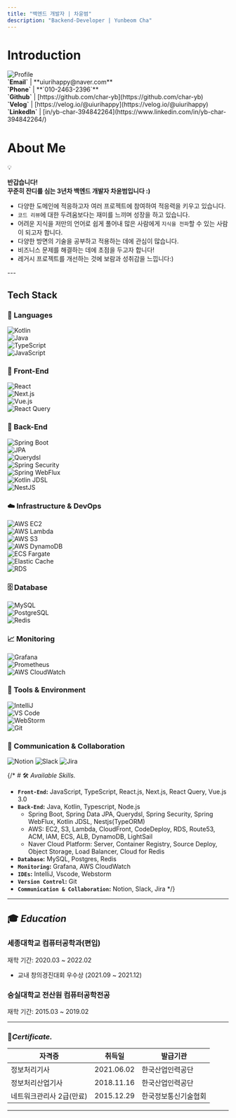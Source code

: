 ```yaml
---
title: "백엔드 개발자 | 차윤범"
description: "Backend-Developer | Yunbeom Cha"
---
```


<div className="flex flex-col md:flex-row gap-6">
  <div className="w-full md:w-1/2">
    <h1 className="text-xl font-bold mb-2">Introduction</h1>
    <div className="max-w-[300px] mx-auto mb-4 text-center">
      <img src="/images/git_profile.png" alt="Profile" className="w-full rounded-md" />
    </div>
    <strong>`Email`</strong> | **uiurihappy@naver.com** <br />
    <strong>`Phone`</strong> | **`010-2463-2396`** <br />
    <strong>`Github`</strong> | [https://github.com/char-yb](https://github.com/char-yb) <br />
    <strong>`Velog`</strong> | [https://velog.io/@uiurihappy](https://velog.io/@uiurihappy) <br />
    <strong>`LinkedIn`</strong> | [in/yb-char-394842264](https://www.linkedin.com/in/yb-char-394842264/)
  </div>

  <div className="w-full md:w-1/2">
    <h1 className="text-xl font-bold mb-2">About Me</h1>
    <div className="flex items-center bg-zinc-800 border border-gray-300 rounded-md p-4 mb-4">
      <span className="text-2xl mr-2">💡</span>
      <p className="m-0">
        <strong>반갑습니다! <br />꾸준히 잔디를 심는 3년차 백엔드 개발자 차윤범입니다 :)</strong>
      </p>
    </div>
    <ul className="list-disc pl-5 space-y-1">
      <li>다양한 도메인에 적응하고자 여러 프로젝트에 참여하여 적응력을 키우고 있습니다.</li>
      <li><code>코드 리뷰</code>에 대한 두려움보다는 재미를 느끼며 성장을 하고 있습니다.</li>
      <li>어려운 지식을 저만의 언어로 쉽게 풀어내 많은 사람에게 <code>지식을 전파</code>할 수 있는 사람이 되고자 합니다.</li>
      <li>다양한 방면의 기술을 공부하고 적용하는 데에 관심이 많습니다.</li>
      <li>비즈니스 문제를 해결하는 데에 초점을 두고자 합니다!</li>
      <li>레거시 프로젝트를 개선하는 것에 보람과 성취감을 느낍니다:)</li>
    </ul>
  </div>
</div>
---

## **Tech Stack**

<h3 style={{ marginBottom: '0px', marginTop: '0px' }}>🧪 Languages</h3>
<div
  style={{
    display: 'flex',
    gap: '8px',
    alignItems: 'center',
    lineHeight: 1,
    rowGap: '0px',     // 🔽 줄 간격 줄이기
    columnGap: '7px',  // 🔼 가로 배치 여유 유지
  }}
>
<div style={{ textAlign: 'center', margin: '0', lineHeight: '0.8' }}>
  <img src="https://img.shields.io/badge/Kotlin-0095D5?style=for-the-badge&logo=kotlin&logoColor=white" alt="Kotlin" />
  </div>
  <div style={{ textAlign: 'center', margin: '0', lineHeight: '0.8' }}>
  <img src="https://img.shields.io/badge/Java-007396?style=for-the-badge&logo=openjdk&logoColor=white" alt="Java" />
  </div>
  <div style={{ textAlign: 'center', margin: '0', lineHeight: '0.8' }}>
  <img src="https://img.shields.io/badge/TypeScript-3178C6?style=for-the-badge&logo=typescript&logoColor=white" alt="TypeScript" />
  </div>
  <div style={{ textAlign: 'center', margin: '0', lineHeight: '0.8' }}>
  <img src="https://img.shields.io/badge/JavaScript-F7DF1E?style=for-the-badge&logo=javascript&logoColor=black" alt="JavaScript" />
  </div>
</div>

<h3 style={{ marginBottom: '0px', marginTop: '0px' }}>🧩 Front-End</h3>
<div
  style={{
    display: 'flex',
    gap: '8px',
    alignItems: 'center',
    lineHeight: 1,
    rowGap: '0px',
    columnGap: '7px',
  }}
>
  <div style={{ textAlign: 'center', margin: '0', lineHeight: '0.8' }}>
    <img src="https://img.shields.io/badge/React-61DAFB?style=for-the-badge&logo=react&logoColor=black" alt="React" />
  </div>
  <div style={{ textAlign: 'center', margin: '0', lineHeight: '0.8' }}>
    <img src="https://img.shields.io/badge/Next.js-000000?style=for-the-badge&logo=nextdotjs&logoColor=white" alt="Next.js" />
  </div>
  <div style={{ textAlign: 'center', margin: '0', lineHeight: '0.8' }}>
    <img src="https://img.shields.io/badge/Vue.js-4FC08D?style=for-the-badge&logo=vue.js&logoColor=white" alt="Vue.js" />
  </div>
  <div style={{ textAlign: 'center', margin: '0', lineHeight: '0.8' }}>
    <img src="https://img.shields.io/badge/React Query-FF4154?style=for-the-badge&logo=reactquery&logoColor=white" alt="React Query" />
  </div>
</div>

<h3 style={{ marginBottom: '0px', marginTop: '0px' }}>🧠 Back-End</h3>
<div
  style={{
    display: 'flex',
    gap: '8px',
    alignItems: 'center',
    lineHeight: 1,
    rowGap: '0px',
    columnGap: '7px',
  }}
>
  <div style={{ textAlign: 'center', margin: '0', lineHeight: '0.8' }}>
    <img src="https://img.shields.io/badge/Spring Boot-6DB33F?style=for-the-badge&logo=springboot&logoColor=white" alt="Spring Boot" />
  </div>
  <div style={{ textAlign: 'center', margin: '0', lineHeight: '0.8' }}>
    <img src="https://img.shields.io/badge/JPA-007396?style=for-the-badge&logo=hibernate&logoColor=white" alt="JPA" />
  </div>
  <div style={{ textAlign: 'center', margin: '0', lineHeight: '0.8' }}>
    <img src="https://img.shields.io/badge/Querydsl-4285F4?style=for-the-badge&logoColor=white" alt="Querydsl" />
  </div>
  <div style={{ textAlign: 'center', margin: '0', lineHeight: '0.8' }}>
    <img src="https://img.shields.io/badge/Spring Security-6DB33F?style=for-the-badge&logo=springsecurity&logoColor=white" alt="Spring Security" />
  </div>
  <div style={{ textAlign: 'center', margin: '0', lineHeight: '0.8' }}>
    <img src="https://img.shields.io/badge/WebFlux-0DB7ED?style=for-the-badge&logo=spring&logoColor=white" alt="Spring WebFlux" />
  </div>
  <div style={{ textAlign: 'center', margin: '0', lineHeight: '0.8' }}>
    <img src="https://img.shields.io/badge/Kotlin JDSL-0095D5?style=for-the-badge&logo=kotlin&logoColor=white" alt="Kotlin JDSL" />
  </div>
  <div style={{ textAlign: 'center', margin: '0', lineHeight: '0.8' }}>
    <img src="https://img.shields.io/badge/NestJS-E0234E?style=for-the-badge&logo=nestjs&logoColor=white" alt="NestJS" />
  </div>
</div>

<h3 style={{ marginBottom: '0px', marginTop: '0px' }}>☁️ Infrastructure & DevOps</h3>
<div
  style={{
    display: 'flex',
    gap: '8px',
    alignItems: 'center',
    lineHeight: 1,
    rowGap: '0px',
    columnGap: '7px',
  }}
>
  <div style={{ textAlign: 'center', margin: '0', lineHeight: '0.8' }}>
    <img src="https://img.shields.io/badge/AWS EC2-FF9900?style=for-the-badge&logo=amazonaws&logoColor=white" alt="AWS EC2" />
  </div>
  <div style={{ textAlign: 'center', margin: '0', lineHeight: '0.8' }}>
    <img src="https://img.shields.io/badge/AWS Lambda-FF9900?style=for-the-badge&logo=amazonaws&logoColor=white" alt="AWS Lambda" />
  </div>
  <div style={{ textAlign: 'center', margin: '0', lineHeight: '0.8' }}>
    <img src="https://img.shields.io/badge/AWS S3-569A31?style=for-the-badge&logo=amazonaws&logoColor=white" alt="AWS S3" />
  </div>
  <div style={{ textAlign: 'center', margin: '0', lineHeight: '0.8' }}>
    <img src="https://img.shields.io/badge/AWS DynamoDB-4053D6?style=for-the-badge&logo=amazonaws&logoColor=white" alt="AWS DynamoDB" />
  </div>
  <div style={{ textAlign: 'center', margin: '0', lineHeight: '0.8' }}>
    <img src="https://img.shields.io/badge/AWS ECS Fargate-FF4F8B?style=for-the-badge&logo=amazonaws&logoColor=white" alt="ECS Fargate" />
  </div>
  <div style={{ textAlign: 'center', margin: '0', lineHeight: '0.8' }}>
    <img src="https://img.shields.io/badge/AWS Elastic Cache-0052CC?style=for-the-badge&logo=amazonaws&logoColor=white" alt="Elastic Cache" />
  </div>
  <div style={{ textAlign: 'center', margin: '0', lineHeight: '0.8' }}>
    <img src="https://img.shields.io/badge/AWS RDS-527FFF?style=for-the-badge&logo=amazonaws&logoColor=white" alt="RDS" />
  </div>
</div>

<h3 style={{ marginBottom: '0px', marginTop: '0px' }}>🗄️ Database</h3>
<div
  style={{
    display: 'flex',
    gap: '8px',
    alignItems: 'center',
    lineHeight: 1,
    rowGap: '0px',
    columnGap: '7px',
  }}
>
  <div style={{ textAlign: 'center', margin: '0', lineHeight: '0.8' }}>
    <img src="https://img.shields.io/badge/MySQL-4479A1?style=for-the-badge&logo=mysql&logoColor=white" alt="MySQL" />
  </div>
  <div style={{ textAlign: 'center', margin: '0', lineHeight: '0.8' }}>
    <img src="https://img.shields.io/badge/PostgreSQL-4169E1?style=for-the-badge&logo=postgresql&logoColor=white" alt="PostgreSQL" />
  </div>
  <div style={{ textAlign: 'center', margin: '0', lineHeight: '0.8' }}>
    <img src="https://img.shields.io/badge/Redis-DC382D?style=for-the-badge&logo=redis&logoColor=white" alt="Redis" />
  </div>
</div>

<h3 style={{ marginBottom: '0px', marginTop: '0px' }}>📈 Monitoring</h3>
<div
  style={{
    display: 'flex',
    gap: '8px',
    alignItems: 'center',
    lineHeight: 1,
    rowGap: '0px',     // 🔽 줄 간격 줄이기
    columnGap: '7px',  // 🔼 가로 배치 여유 유지
  }}
>
<div style={{ textAlign: 'center', margin: '0', lineHeight: '0.8' }}>
  <img src="https://img.shields.io/badge/Grafana-F46800?style=for-the-badge&logo=grafana&logoColor=white" alt="Grafana" />
  </div>
  <div style={{ textAlign: 'center', margin: '0', lineHeight: '0.8' }}>
  <img src="https://img.shields.io/badge/Prometheus-E6522C?style=for-the-badge&logo=prometheus&logoColor=white" alt="Prometheus" />
  </div>
  <div style={{ textAlign: 'center', margin: '0', lineHeight: '0.8' }}>
  <img src="https://img.shields.io/badge/AWS CloudWatch-FF4F8B?style=for-the-badge&logo=amazonaws&logoColor=white" alt="AWS CloudWatch" />
  </div>
</div>

<h3 style={{ marginBottom: '0px', marginTop: '0px' }}>🧰 Tools & Environment </h3>
<div
  style={{
    display: 'flex',
    gap: '8px',
    alignItems: 'center',
    lineHeight: 1,
    rowGap: '0px',     // 🔽 줄 간격 줄이기
    columnGap: '7px',  // 🔼 가로 배치 여유 유지
  }}
>
<div style={{ textAlign: 'center', margin: '0', lineHeight: '0.8' }}>
  <img src="https://img.shields.io/badge/IntelliJ IDEA-000000?style=for-the-badge&logo=intellijidea&logoColor=white" alt="IntelliJ" />
  </div>
  <div style={{ textAlign: 'center', margin: '0', lineHeight: '0.8' }}>
  <img src="https://img.shields.io/badge/VS Code-007ACC?style=for-the-badge&logo=visualstudiocode&logoColor=white" alt="VS Code" />
  </div>
  <div style={{ textAlign: 'center', margin: '0', lineHeight: '0.8' }}>
  <img src="https://img.shields.io/badge/WebStorm-000000?style=for-the-badge&logo=webstorm&logoColor=white" alt="WebStorm" />
  </div>
  <div style={{ textAlign: 'center', margin: '0', lineHeight: '0.8' }}>
  <img src="https://img.shields.io/badge/Git-F05032?style=for-the-badge&logo=git&logoColor=white" alt="Git" />
  </div>
</div>

<h3 style={{ marginBottom: '0px', marginTop: '0px' }}>🤝 Communication & Collaboration</h3>
<div
  style={{
    display: 'flex',
    flexWrap: 'wrap',
    gap: '8px',
    alignItems: 'center',
    lineHeight: 1,
    rowGap: '0px',     // 🔽 줄 간격 줄이기
    columnGap: '7px',  // 🔼 가로 배치 여유 유지
  }}
>
  <img src="https://img.shields.io/badge/Notion-000000?style=for-the-badge&logo=notion&logoColor=white" alt="Notion" />
  <img src="https://img.shields.io/badge/Slack-4A154B?style=for-the-badge&logo=slack&logoColor=white" alt="Slack" />
  <img src="https://img.shields.io/badge/Jira-0052CC?style=for-the-badge&logo=jira&logoColor=white" alt="Jira" />
</div>


{/* # 🛠️ *Available Skills.*

- **`Front-End`:** JavaScript, TypeScript, React.js, Next.js, React Query, Vue.js 3.0
- **`Back-End`:** Java, Kotlin, Typescript, Node.js
    - Spring Boot, Spring Data JPA, Querydsl, Spring Security, Spring WebFlux, Kotlin JDSL, Nestjs(TypeORM)
    - AWS: EC2, S3, Lambda, CloudFront, CodeDeploy, RDS, Route53, ACM, IAM, ECS, ALB, DynamoDB, LightSail
    - Naver Cloud Platform: Server, Container Registry, Source Deploy, Object Storage, Load Balancer, Cloud for Redis
- **`Database`:** MySQL, Postgres, Redis
- **`Monitoring`:** Grafana, AWS CloudWatch
- **`IDEs`:** IntelliJ, Vscode, Webstorm
- **`Version Control`:** Git
- **`Communication & Collaboration`:** Notion, Slack, Jira */}

---
## 🎓 *Education*

### 세종대학교 컴퓨터공학과(편입)

재학 기간: 2020.03 ~ 2022.02

- 교내 창의경진대회 우수상 (2021.09 ~ 2021.12)

### 숭실대학교 전산원 컴퓨터공학전공

재학 기간: 2015.03 ~ 2019.02 

---

### 🏅*Certificate.*

| **자격증** | **취득일** | **발급기관** |
| --- | --- | --- |
| 정보처리기사 | 2021.06.02 | 한국산업인력공단 |
| 정보처리산업기사 | 2018.11.16 | 한국산업인력공단 |
| 네트워크관리사 2급(만료) | 2015.12.29 | 한국정보통신기술협회 |

---